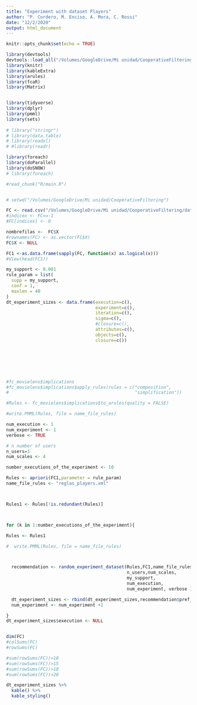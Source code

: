 ```yaml
---
title: "Experiment with dataset Players"
author: "P. Cordero, M. Enciso, A. Mora, C. Rossi"
date: "12/2/2020"
output: html_document
---
```


```r
knitr::opts_chunk$set(echo = TRUE)

```

```r
library(devtools)
devtools::load_all("/Volumes/GoogleDrive/Mi unidad/CooperativeFiltering")
library(knitr)
library(kableExtra)
library(arules)
library(fcaR)
library(Matrix)


library(tidyverse)
library(dplyr)
library(pmml)
library(sets)
 
# library("stringr")
# library(data.table)
# library(readxl)
# #library(readr)

library(foreach)
library(doParallel)
library(doSNOW)
# library(foreach)

#read_chunk("R/main.R")


# setwd("/Volumes/GoogleDrive/Mi unidad/CooperativeFiltering")

FC <- read.csv("/Volumes/GoogleDrive/Mi unidad/CooperativeFiltering/datasets/pesPlayers2016ModificadoFINAL.csv")
#indicex <- FC==-1
#FC[indicex] <- 0

nombrefilas <-  FC$X
#rownames(FC) <- as.vector(FC$X)
FC$X <- NULL

FC1 <-as.data.frame(sapply(FC, function(x) as.logical(x)))
#View(head(FC1))

my_support <- 0.001
rule_param = list(
  supp = my_support,
  conf = 1,
  maxlen = 40
)
dt_experiment_sizes <- data.frame(execution=c(),
                                  experiment=c(),
                                  iteration=c(),
                                  sigma=c(),
                                  #closure=c(),
                                  attributes=c(),
                                  objects=c(),
                                  closure=c())







#fc_movielens$implications
#fc_movielens$implications$apply_rules(rules = c("composition",
#                                                "simplification"))

#Rules <- fc_movielens$implications$to_arules(quality = FALSE)

#write.PMML(Rules, file = name_file_rules)

num_execution <- 1
num_experiment <- 1
verbose <- TRUE

# n number of users
n_users=3
num_scales <- 4

number_executions_of_the_experiment <- 10

Rules <- apriori(FC1,parameter = rule_param)
name_file_rules <- "reglas_players.xml"



Rules1 <- Rules[!is.redundant(Rules)]



for (k in 1:number_executions_of_the_experiment){

Rules <- Rules1

#  write.PMML(Rules, file = name_file_rules)



  recommendation <- random_experiment_dataset(Rules,FC1,name_file_rules,
                                              n_users,num_scales,
                                              my_support,
                                              num_execution,
                                              num_experiment, verbose )

  dt_experiment_sizes <- rbind(dt_experiment_sizes,recommendation$pref_sizes )
  num_experiment <- num_experiment +1

}
dt_experiment_sizes$execution <- NULL



```
 
 
 
```r
dim(FC)
#colSums(FC)
#rowSums(FC)

#sum(rowSums(FC))>10
#sum(rowSums(FC))>15
#sum(rowSums(FC))>18
#sum(rowSums(FC))>20

dt_experiment_sizes %>%
  kable() %>%
  kable_styling()


```
 
 

